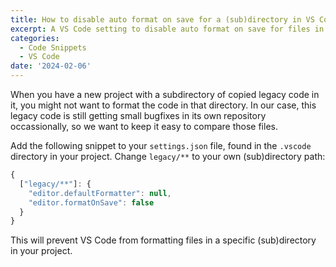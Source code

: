 ```yaml
---
title: How to disable auto format on save for a (sub)directory in VS Code
excerpt: A VS Code setting to disable auto format on save for files in a specific (sub)directory.
categories:
  - Code Snippets
  - VS Code
date: '2024-02-06'
---
```


When you have a new project with a subdirectory of copied legacy code in it, you might not want to format the code in that directory.
In our case, this legacy code is still getting small bugfixes in its own repository occassionally, so we want to keep it easy to compare those files.

Add the following snippet to your `settings.json` file, found in the `.vscode` directory in your project. Change `legacy/**` to your own (sub)directory path:

```javascript
{
  ["legacy/**"]: {
    "editor.defaultFormatter": null,
    "editor.formatOnSave": false
  }
}
```

This will prevent VS Code from formatting files in a specific (sub)directory in your project.
